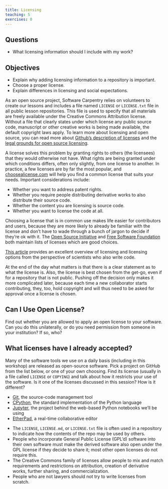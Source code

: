 ---
title: Licensing
teaching: 5
exercises: 0
---

::: {.callout-important}
## Questions

- What licensing information should I include with my work?

:::

::: {.callout-tip}
## Objectives

- Explain why adding licensing information to a repository is important.
- Choose a proper license.
- Explain differences in licensing and social expectations.

:::

As an open source project, Software Carpentry relies on volunteers to create our lessons and includes a file named `LICENSE` or `LICENSE.txt` file in all public lesson repositories. This file is used to specify that all materials are freely available under the Creative Commons Attribution license. Without a file that clearly states under which license any public source code, manuscript or other creative works is being made available, the default copyright laws apply. To learn more about licensing and open source, you can read more about [Github's description of licenses] and the [legal grounds for open source licensing].

A license solves this problem by granting rights to others (the
licensees) that they would otherwise not have. What rights are being
granted under which conditions differs, often only slightly, from one
license to another. In practice, a few licenses are by far the most
popular, and [choosealicense.com](https://choosealicense.com/) will
help you find a common license that suits your needs.  Important
considerations include:

- Whether you want to address patent rights.
- Whether you require people distributing derivative works to also
  distribute their source code.
- Whether the content you are licensing is source code.
- Whether you want to license the code at all.

Choosing a license that is in common use makes life easier for
contributors and users, because they are more likely to already be
familiar with the license and don't have to wade through a bunch of
jargon to decide if they're ok with it.  The [Open Source
Initiative](https://opensource.org/licenses) and [Free Software
Foundation](https://www.gnu.org/licenses/license-list.html) both
maintain lists of licenses which are good choices.

[This article][software-licensing] provides an excellent overview of
licensing and licensing options from the perspective of scientists who
also write code.

At the end of the day what matters is that there is a clear statement
as to what the license is. Also, the license is best chosen from the
get-go, even if for a repository that is not public. Pushing off the
decision only makes it more complicated later, because each time a new
collaborator starts contributing, they, too, hold copyright and will
thus need to be asked for approval once a license is chosen.

:::::::::::::::::::::::::::::::::::::::  challenge

## Can I Use Open License?

Find out whether you are allowed to apply an open license to your software.
Can you do this unilaterally,
or do you need permission from someone in your institution?
If so, who?


::::::::::::::::::::::::::::::::::::::::::::::::::

:::::::::::::::::::::::::::::::::::::::  challenge

## What licenses have I already accepted?

Many of the software tools we use on a daily basis (including in this workshop) are
released as open-source software. Pick a project on GitHub from the list below, or
one of your own choosing. Find its license (usually in a file called `LICENSE` or
`COPYING`) and talk about how it restricts your use of the software. Is it one of
the licenses discussed in this session? How is it different?

- [Git](https://github.com/git/git), the source-code management tool
- [CPython](https://github.com/python/cpython), the standard implementation of the Python language
- [Jupyter](https://github.com/jupyter), the project behind the web-based Python notebooks we'll be using
- [EtherPad](https://github.com/ether/etherpad-lite), a real-time collaborative editor
  

::::::::::::::::::::::::::::::::::::::::::::::::::

[software-licensing]: https://doi.org/10.1371/journal.pcbi.1002598
[Github's description of licenses]: https://docs.github.com/en/repositories/managing-your-repositorys-settings-and-features/customizing-your-repository/licensing-a-repository
[legal grounds for open source licensing]: https://opensource.guide/legal/#are-public-github-projects-open-source

:::::::::::::::::::::::::::::::::::::::: keypoints

- The `LICENSE`, `LICENSE.md`, or `LICENSE.txt` file is often used in a repository to indicate how the contents of the repo may be used by others.
- People who incorporate General Public License (GPL'd) software into their own software must make the derived software also open under the GPL license if they decide to share it; most other open licenses do not require this.
- The Creative Commons family of licenses allow people to mix and match requirements and restrictions on attribution, creation of derivative works, further sharing, and commercialization.
- People who are not lawyers should not try to write licenses from scratch.

::::::::::::::::::::::::::::::::::::::::::::::::::


